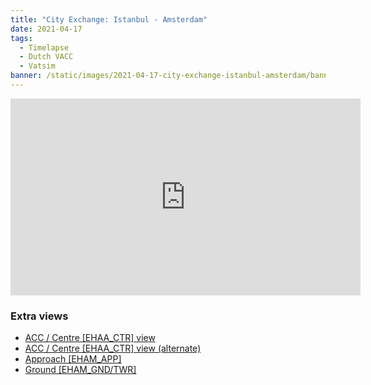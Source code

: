 ```yaml
---
title: "City Exchange: Istanbul - Amsterdam"
date: 2021-04-17
tags:
  - Timelapse
  - Dutch VACC
  - Vatsim
banner: /static/images/2021-04-17-city-exchange-istanbul-amsterdam/banner.jpg
---
```


<iframe width="560" height="315" src="https://www.youtube-nocookie.com/embed/9JDNfTWg4pU" title="YouTube video player" frameborder="0" allow="accelerometer; autoplay; clipboard-write; encrypted-media; gyroscope; picture-in-picture" allowfullscreen></iframe>

### Extra views
- [ACC / Centre [EHAA_CTR] view](https://youtu.be/JQ7S2VTe8As​)
- [ACC / Centre [EHAA_CTR] view (alternate)](https://youtu.be/OlodbF1iEOY​)
- [Approach [EHAM_APP]](https://youtu.be/N7tD9y1YMHg​)
- [Ground [EHAM_GND/TWR]](https://youtu.be/clYDkPE6D0o​)